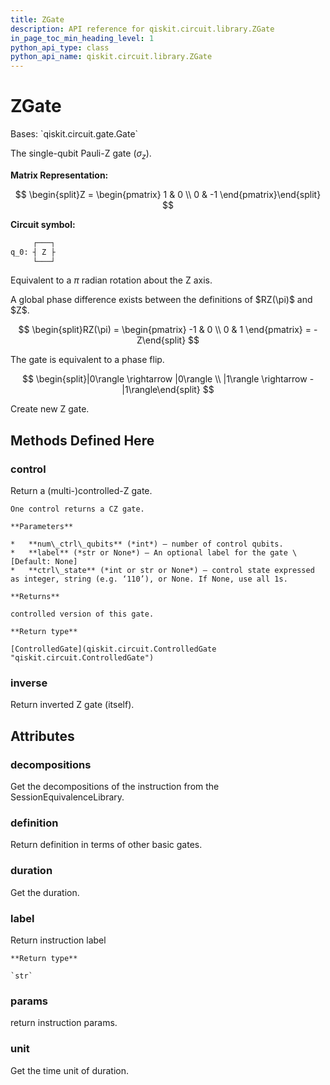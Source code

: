 ```yaml
---
title: ZGate
description: API reference for qiskit.circuit.library.ZGate
in_page_toc_min_heading_level: 1
python_api_type: class
python_api_name: qiskit.circuit.library.ZGate
---
```


# ZGate

<Class id="qiskit.circuit.library.ZGate" isDedicatedPage={true} github="https://github.com/qiskit/qiskit/tree/stable/0.18/qiskit/circuit/library/standard_gates/z.py" signature="ZGate(label=None)" modifiers="class">
  Bases: `qiskit.circuit.gate.Gate`

  The single-qubit Pauli-Z gate ($\sigma_z$).

  **Matrix Representation:**

$$
\begin{split}Z = \begin{pmatrix}
1 & 0 \\
0 & -1
\end{pmatrix}\end{split}
$$

  **Circuit symbol:**

  ```python
       ┌───┐
  q_0: ┤ Z ├
       └───┘
  ```

  Equivalent to a $\pi$ radian rotation about the Z axis.

  <Admonition title="Note" type="note">
    A global phase difference exists between the definitions of $RZ(\pi)$ and $Z$.

$$
\begin{split}RZ(\pi) = \begin{pmatrix}
-1 & 0 \\
0 & 1
\end{pmatrix}
= -Z\end{split}
$$
  </Admonition>

  The gate is equivalent to a phase flip.

$$
\begin{split}|0\rangle \rightarrow |0\rangle \\
|1\rangle \rightarrow -|1\rangle\end{split}
$$

  Create new Z gate.

  ## Methods Defined Here

  ### control

  <Function id="qiskit.circuit.library.ZGate.control" signature="ZGate.control(num_ctrl_qubits=1, label=None, ctrl_state=None)">
    Return a (multi-)controlled-Z gate.

    One control returns a CZ gate.

    **Parameters**

    *   **num\_ctrl\_qubits** (*int*) – number of control qubits.
    *   **label** (*str or None*) – An optional label for the gate \[Default: None]
    *   **ctrl\_state** (*int or str or None*) – control state expressed as integer, string (e.g. ‘110’), or None. If None, use all 1s.

    **Returns**

    controlled version of this gate.

    **Return type**

    [ControlledGate](qiskit.circuit.ControlledGate "qiskit.circuit.ControlledGate")
  </Function>

  ### inverse

  <Function id="qiskit.circuit.library.ZGate.inverse" signature="ZGate.inverse()">
    Return inverted Z gate (itself).
  </Function>

  ## Attributes

  ### decompositions

  <Attribute id="qiskit.circuit.library.ZGate.decompositions">
    Get the decompositions of the instruction from the SessionEquivalenceLibrary.
  </Attribute>

  ### definition

  <Attribute id="qiskit.circuit.library.ZGate.definition">
    Return definition in terms of other basic gates.
  </Attribute>

  ### duration

  <Attribute id="qiskit.circuit.library.ZGate.duration">
    Get the duration.
  </Attribute>

  ### label

  <Attribute id="qiskit.circuit.library.ZGate.label">
    Return instruction label

    **Return type**

    `str`
  </Attribute>

  ### params

  <Attribute id="qiskit.circuit.library.ZGate.params">
    return instruction params.
  </Attribute>

  ### unit

  <Attribute id="qiskit.circuit.library.ZGate.unit">
    Get the time unit of duration.
  </Attribute>
</Class>

